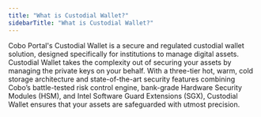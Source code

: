 ```yaml
---
title: "What is Custodial Wallet?"
sidebarTitle: "What is Custodial Wallet?"
---
```



Cobo Portal's Custodial Wallet is a secure and regulated custodial wallet solution, designed specifically for institutions to manage digital assets. Custodial Wallet takes the complexity out of securing your assets by managing the private keys on your behalf. With a three-tier hot, warm, cold storage architecture and state-of-the-art security features combining Cobo’s battle-tested risk control engine, bank-grade Hardware Security Modules (HSM), and Intel Software Guard Extensions (SGX), Custodial Wallet ensures that your assets are safeguarded with utmost precision.